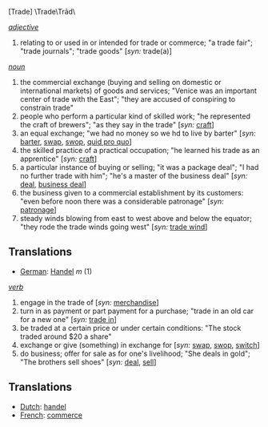 [Trade] \Trade\Trād\

''[[adjective]]''
# relating to or used in or intended for trade or commerce; "a trade fair"; "trade journals"; "trade goods" [''syn:'' trade(a)]

''[[noun]]''     
# the commercial exchange (buying and selling on domestic or international markets) of goods and services; "Venice was an important center of trade with the East"; "they are accused of conspiring to constrain trade"
# people who perform a particular kind of skilled work; "he represented the craft of brewers"; "as they say in the trade" [''syn:'' [[craft]]]
# an equal exchange; "we had no money so we hd to live by barter" [''syn:'' [[barter]], [[swap]], [[swop]], [[quid pro quo]]]
# the skilled practice of a practical occupation; "he learned his trade as an apprentice" [''syn:'' [[craft]]]
# a particular instance of buying or selling; "it was a package deal"; "I had no further trade with him"; "he's a master of the business deal" [''syn:'' [[deal]], [[business deal]]]
# the business given to a commercial establishment by its customers: "even before noon there was a considerable patronage" [''syn:'' [[patronage]]]
# steady winds blowing from east to west above and below the equator; "they rode the trade winds going west" [''syn:'' [[trade wind]]]

==Translations==
*[[German]]: [[Handel]] ''m'' (1)

''[[verb]]''
# engage in the trade of [''syn:'' [[merchandise]]]
# turn in as payment or part payment for a purchase; "trade in an old car for a new one" [''syn:'' [[trade in]]]
# be traded at a certain price or under certain conditions: "The stock traded around $20 a share"
# exchange or give (something) in exchange for [''syn:'' [[swap]], [[swop]], [[switch]]]
# do business; offer for sale as for one's livelihood; "She deals in gold"; "The brothers sell shoes" [''syn:'' [[deal]], [[sell]]]

==Translations==
*[[Dutch]]: [[handel]]
*[[French]]: [[commerce]]